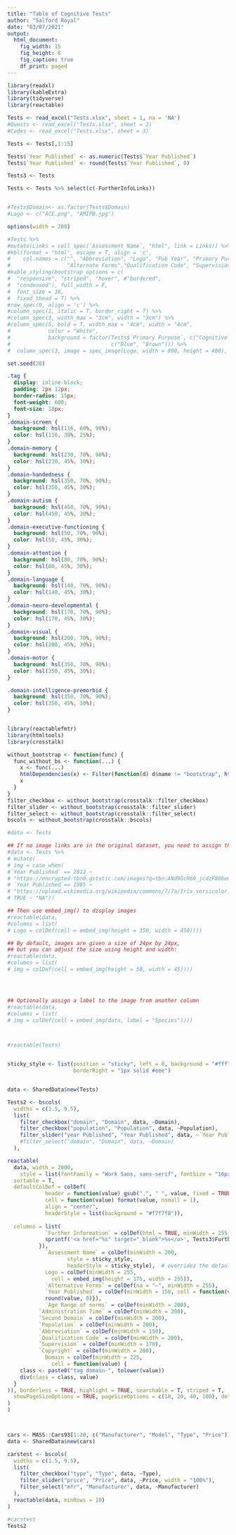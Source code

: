 ```yaml
---
title: "Table of Cognitive Tests"
author: "Salford Royal"
date: "03/07/2021"
output:
  html_document:
    fig_width: 15
    fig_height: 6
    fig_caption: true
    df_print: paged
---
```


```r
library(readxl)
library(kableExtra)
library(tidyverse)
library(reactable)

Tests <- read_excel("Tests.xlsx", sheet = 1, na = 'NA')
#Quests <- read_excel("Tests.xlsx", sheet = 2)
#Codes <- read_excel("Tests.xlsx", sheet = 3)

Tests <- Tests[,1:15]

Tests$`Year Published` <- as.numeric(Tests$`Year Published`)
Tests$`Year Published` <- round(Tests$`Year Published`, 0)

Tests3 <- Tests

Tests <- Tests %>% select(c(-FurtherInfoLinks))


#Tests$Domain<- as.factor(Tests$Domain)
#Logo <- c("ACE.png", "AMIPB.jpg")
```

```r
options(width = 200)
```

```r

#Tests %>% 
#mutate(Links = cell_spec(`Assessment Name`, "html", link = Links)) %>%
#kbl(format = "html", escape = T, align = 'c',
#    col.names = c("", "Abbreviation", "Logo", "Pub Year", "Primary Purpose", "Normative Data Age Range", "Administration Time",
#                  "Alternate Forms","Qualification Code", "Supervision", "Copyright", "Details")) %>% 
#kable_styling(bootstrap_options = c(
#  "responsive", "striped", "hover", #"bordered",
#  "condensed"), full_width = F,
#  font_size = 16,
#  fixed_thead = T) %>% 
#row_spec(0, align = 'c') %>% 
#column_spec(1, italic = T, border_right = T) %>%
#column_spec(3, width_max = "3cm", width = "3cm") %>% 
#column_spec(5, bold = T, width_max = "4cm", width = "4cm",
#            color = "White",
#            background = factor(Tests$`Primary Purpose`, c("Cognitive Screen", "Memory"), 
#                                c("Blue", "Brown"))) %>% 
#  column_spec(3, image = spec_image(Logo, width = 800, height = 400), width_min = "10cm")

```


```r
set.seed(20)
```

```css
.tag {
  display: inline-block;
  padding: 2px 12px;
  border-radius: 15px;
  font-weight: 600;
  font-size: 18px;
}
.domain-screen {
  background: hsl(116, 60%, 90%);
  color: hsl(116, 30%, 25%);
}
.domain-memory {
  background: hsl(230, 70%, 90%);
  color: hsl(230, 45%, 30%);
}
.domain-handedness {
  background: hsl(350, 70%, 90%);
  color: hsl(350, 45%, 30%);
}
.domain-autism {
  background: hsl(450, 70%, 90%);
  color: hsl(450, 45%, 30%);
}
.domain-executive-functioning {
  background: hsl(50, 70%, 90%);
  color: hsl(50, 45%, 30%);
}
.domain-attention {
  background: hsl(80, 70%, 90%);
  color: hsl(80, 45%, 30%);
}
.domain-language {
  background: hsl(140, 70%, 90%);
  color: hsl(140, 45%, 30%);
}
.domain-neuro-developmental {
  background: hsl(170, 70%, 90%);
  color: hsl(170, 45%, 30%);
}
.domain-visual {
  background: hsl(200, 70%, 90%);
  color: hsl(200, 45%, 30%);
}
.domain-motor {
  background: hsl(350, 70%, 90%);
  color: hsl(350, 45%, 30%);
}

.domain-intelligence-premorbid {
  background: hsl(350, 70%, 90%);
  color: hsl(350, 45%, 30%);
}



```


```r

library(reactablefmtr)
library(htmltools)
library(crosstalk)

without_bootstrap <- function(func) {
  func_without_bs <- function(...) {
    x <- func(...)
    htmlDependencies(x) <- Filter(function(d) d$name != "bootstrap", htmlDependencies(x))
    x
  }
}
filter_checkbox <- without_bootstrap(crosstalk::filter_checkbox)
filter_slider <- without_bootstrap(crosstalk::filter_slider)
filter_select <- without_bootstrap(crosstalk::filter_select)
bscols <- without_bootstrap(crosstalk::bscols)

#data <- Tests 

## If no image links are in the original dataset, you need to assign them like so:
#data <- Tests %>%
# mutate(
# img = case_when(
#`Year Published` == 2012 ~
# "https://encrypted-tbn0.gstatic.com/images?q=tbn:ANd9GcR60_jcdzF8O6emNSLGw9wNK75IBBH8wAiTkrC79QpqRdWGcAucHMxZXvT6WIui_sWQhYw&usqp=CAU",
# `Year Published`== 1985 ~
# "https://upload.wikimedia.org/wikipedia/commons/7/7a/Iris_versicolor.jpg",
# TRUE ~ "NA"))

## Then use embed_img() to display images
#reactable(data,
#columns = list(
# Logo = colDef(cell = embed_img(height = 350, width = 450))))

## By default, images are given a size of 24px by 24px,
## but you can adjust the size using height and width:
#reactable(data,
#columns = list(
# img = colDef(cell = embed_img(height = 50, width = 45))))




## Optionally assign a label to the image from another column
#reactable(data,
#columns = list(
# img = colDef(cell = embed_img(data, label = "Species"))))



#reactable(Tests)


sticky_style <- list(position = "sticky", left = 0, background = "#fff", zIndex = 1,
                     borderRight = "1px solid #eee")


data <- SharedData$new(Tests)

Tests2 <- bscols(
  widths = c(1.5, 9.5),
  list(
    filter_checkbox("domain", "Domain", data, ~Domain),
    filter_checkbox("population", "Population", data, ~Population),
    filter_slider("year Published", "Year Published", data, ~`Year Published`, width = "100%")
    #filter_select("domain", "Domain", data, ~Domain)
  ),

reactable(
  data, width = 2000, 
    style = list(fontFamily = "Work Sans, sans-serif", fontSize = "16px"),
  sortable = T,
  defaultColDef = colDef(
            header = function(value) gsub(".", " ", value, fixed = TRUE),
            cell = function(value) format(value, nsmall = 1),
            align = "center",
            headerStyle = list(background = "#f7f7f8")),
  
  columns = list(
            `Further Information` = colDef(html = TRUE, minWidth = 255, cell = function(value, index) {
            sprintf('<a href="%s" target="_blank">%s</a>', Tests3$FurtherInfoLinks[index], value)
          }),
            `Assessment Name` = colDef(minWidth = 200,
                   style = sticky_style,
                   headerStyle = sticky_style),  # overrides the default
            Logo = colDef(minWidth = 255,
              cell = embed_img(height = 175, width = 255)),
            `Alternative Forms` = colDef(na = "–", minWidth = 255),
            `Year Published` = colDef(minWidth = 150, cell = function(value) {
            round(value, 0)}),
            `Age Range of norms` = colDef(minWidth = 200),
          `Administration Time` = colDef(minWidth = 200),
          `Second Domain` = colDef(minWidth = 200),
          `Population` = colDef(minWidth = 200),
          `Abbreviation` = colDef(minWidth = 150),
          `Qualification Code` = colDef(minWidth = 200),
          `Supervision` = colDef(minWidth = 170),
          `Copyright` = colDef(minWidth = 200),
            Domain = colDef(minWidth = 225,
              cell = function(value) {
    class <- paste0("tag domain-", tolower(value))
    div(class = class, value)
  }
)), borderless = TRUE, highlight = TRUE, searchable = T, striped = T,
  showPageSizeOptions = TRUE, pageSizeOptions = c(10, 20, 40, 100), defaultPageSize = 10
)
)



cars <- MASS::Cars93[1:20, c("Manufacturer", "Model", "Type", "Price")]
data <- SharedData$new(cars)

carstest <- bscols(
  widths = c(1.5, 9.5),
  list(
    filter_checkbox("type", "Type", data, ~Type),
    filter_slider("price", "Price", data, ~Price, width = "100%"),
    filter_select("mfr", "Manufacturer", data, ~Manufacturer)
  ),
  reactable(data, minRows = 10)
)


```

```r
#carstest
Tests2

```



